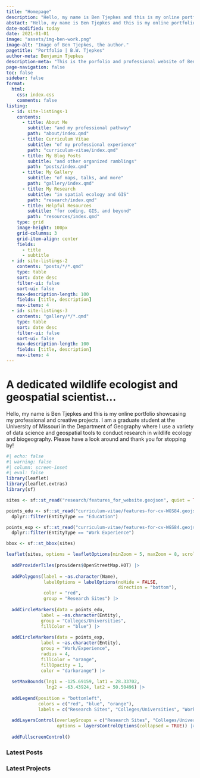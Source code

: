 ---
title: "Homepage"
description: "Hello, my name is Ben Tjepkes and this is my online portfolio showcasing my professional and creative projects. I am currently a graduate student at the University of Missouri in the Department of Geography where I conduct research in wildlife ecology and biogeography."
abstact: "Hello, my name is Ben Tjepkes and this is my online portfolio showcasing my professional and creative projects. I am currently a graduate student at the University of Missouri in the Department of Geography where I use a variety of data science and geospatial tools to conduct research in wildlife ecology and biogeography."
date-modified: today
date: 2021-01-01
image: "assets/img-ben-work.png"
image-alt: "Image of Ben Tjepkes, the author."
pagetitle: "Portfolio | B.W. Tjepkes"
author-meta: Benjamin Tjepkes
description-meta: "This is the porfolio and professional website of Benjamin Tjepkes."
page-navigation: false
toc: false
sidebar: false
format:
  html:
    css: index.css
    comments: false
listing:
  - id: site-listings-1
    contents:
      - title: About Me
        subtitle: "and my professional pathway"
        path: "about/index.qmd"
      - title: Curriculum Vitae
        subtitle: "of my professional experience"
        path: "curriculum-vitae/index.qmd"
      - title: My Blog Posts
        subtitle: "and other organized ramblings"
        path: "posts/index.qmd"        
      - title: My Gallery
        subtitle: "of maps, talks, and more"
        path: "gallery/index.qmd"
      - title: My Research
        subtitle: "in spatial ecology and GIS"
        path: "research/index.qmd"
      - title: Helpful Resources
        subtitle: "for coding, GIS, and beyond"  
        path: "resources/index.qmd"
    type: grid
    image-height: 100px
    grid-columns: 3
    grid-item-align: center
    fields:
      - title
      - subtitle
  - id: site-listings-2
    contents: "posts/*/*.qmd"
    type: table
    sort: date desc
    filter-ui: false
    sort-ui: false
    max-description-length: 100
    fields: [title, description]
    max-items: 4
  - id: site-listings-3
    contents: "gallery/*/*.qmd"
    type: table
    sort: date desc
    filter-ui: false
    sort-ui: false
    max-description-length: 100
    fields: [title, description]
    max-items: 4
---

::: {#intro-section .column-body-outset}

# A dedicated wildlife ecologist and geospatial scientist...

Hello, my name is Ben Tjepkes and this is my online portfolio showcasing my professional and creative projects. I am a graduate student at the University of Missouri in the Department of Geography where I use a variety of data science and geospatial tools to conduct research in wildlife ecology and biogeography. Please have a look around and thank you for stopping by!

:::

::: {#site-listings-1 .column-body-outset}
:::

<!-- # FOCUS AREAS: -->

<!-- ```{=html} -->
<!-- <!DOCTYPE html> -->
<!-- <html lang="en"> -->
<!-- <head> -->
<!--     <meta charset="UTF-8"> -->
<!--     <meta name="viewport" content="width=device-width, initial-scale=1.0"> -->
<!--     <title>Lazy Loading Divs with Slide In</title> -->
<!--     <style> -->
<!--         .my-class { -->
<!--             font-family: Arial, sans-serif; -->
<!--             margin: 0; -->
<!--             padding: 0; -->
<!--             display: flex; -->
<!--             justify-content: center; -->
<!--         } -->
<!--         .container-divs { -->
<!--             display: flex; -->
<!--             flex-wrap: wrap; -->
<!--             overflow: hidden; -->
<!--         } -->
<!--         .lazy-div { -->
<!--             width: 100%; /* Adjusted for responsiveness */ -->
<!--             height: 200px; -->
<!--             margin: 10px 0; -->
<!--             background-color: #f0f0f0; -->
<!--             display: flex; -->
<!--             justify-content: center; -->
<!--             align-items: center; -->
<!--             font-size: 24px; -->
<!--             color: #aaa; -->
<!--             opacity: 0; -->
<!--             transform: translateX(0); -->
<!--             transition: transform 1s ease-out, opacity 1s ease-out; -->
<!--         } -->
<!--         @media(min-width: 600px) { -->
<!--             .lazy-div { -->
<!--                 width: 48%; /* Two columns for larger screens */ -->
<!--                 margin: 10px 1%; -->
<!--             } -->
<!--         } -->
<!--         .lazy-div.loaded { -->
<!--             opacity: 1; -->
<!--         } -->
<!--         .left { -->
<!--             transform: translateX(-100%); -->
<!--         } -->
<!--         .left.loaded { -->
<!--             transform: translateX(0); -->
<!--         } -->
<!--         .right { -->
<!--             transform: translateX(100%); -->
<!--         } -->
<!--         .right.loaded { -->
<!--             transform: translateX(0); -->
<!--         } -->
<!--     </style> -->
<!-- </head> -->
<!-- <body class="my-class"> -->
<!--     <div class="container-divs"> -->
<!--         <div class="lazy-div left">Div 1</div> -->
<!--         <div class="lazy-div right">Div 2</div> -->
<!--         <div class="lazy-div left">Div 3</div> -->
<!--         <div class="lazy-div right">Div 4</div> -->
<!--         <div class="lazy-div left">Div 5</div> -->
<!--         <div class="lazy-div right">Div 6</div> -->
<!--         <div class="lazy-div left">Div 7</div> -->
<!--         <div class="lazy-div right">Div 8</div> -->
<!--         <div class="lazy-div left">Div 9</div> -->
<!--         <div class="lazy-div right">Div 10</div> -->
<!--     </div> -->

<!--     <script> -->
<!--         document.addEventListener('DOMContentLoaded', function() { -->
<!--             const lazyDivs = document.querySelectorAll('.lazy-div'); -->

<!--             const observer = new IntersectionObserver((entries, observer) => { -->
<!--                 entries.forEach(entry => { -->
<!--                     if (entry.isIntersecting) { -->
<!--                         entry.target.classList.add('loaded'); -->
<!--                         observer.unobserve(entry.target); -->
<!--                     } -->
<!--                 }); -->
<!--             }, { -->
<!--                 threshold: 0.5 // Increased threshold for better visibility detection -->
<!--             }); -->

<!--             lazyDivs.forEach(div => { -->
<!--                 observer.observe(div); -->
<!--             }); -->
<!--         }); -->
<!--     </script> -->
<!-- </body> -->
<!-- </html> -->
<!-- ``` -->


::: {.index-map}

```{r}
#| echo: false
#| warning: false
#| column: screen-inset
#| eval: false
library(leaflet)
library(leaflet.extras)
library(sf)

sites <- sf::st_read("research/features_for_website.geojson", quiet = TRUE)

points_edu <- sf::st_read("curriculum-vitae/features-for-cv-WGS84.geojson", quiet = TRUE) |> 
  dplyr::filter(EntityType == "Education")

points_exp <- sf::st_read("curriculum-vitae/features-for-cv-WGS84.geojson", quiet = TRUE) |> 
  dplyr::filter(EntityType == "Work Experience")

bbox <- sf::st_bbox(sites)

leaflet(sites, options = leafletOptions(minZoom = 5, maxZoom = 8, scrollWheelZoom = FALSE)) |> 
  
  addProviderTiles(providers$OpenStreetMap.HOT) |> 
  
  addPolygons(label = ~as.character(Name),
              labelOptions = labelOptions(noHide = FALSE,
                                          direction = "bottom"),
              color = "red",
              group = "Research Sites") |> 
  
  addCircleMarkers(data = points_edu,
             label = ~as.character(Entity),
             group = "Colleges/Universities",
             fillColor = "blue") |> 
  
  addCircleMarkers(data = points_exp,
             label = ~as.character(Entity),
             group = "Work/Experience",
             radius = 4,
             fillColor = "orange",
             fillOpacity = 1,
             color = "darkorange") |> 
  
  setMaxBounds(lng1 = -125.69159, lat1 = 28.33702,
               lng2 = -63.43924, lat2 = 50.50496) |> 
  
  addLegend(position = "bottomleft",
            colors = c("red", "blue", "orange"),
            labels = c("Research Sites", "Colleges/Universities", "Work/Experience")) |>
  
  addLayersControl(overlayGroups = c("Research Sites", "Colleges/Universities", "Work/Experience"),
                   options = layersControlOptions(collapsed = TRUE)) |> 
  
  addFullscreenControl()
```
:::

::: {.index-latest-container .column-body-outset}

::: {.index-latest-column }
### Latest Posts
::: {#site-listings-2  .index-latest-posts }
:::

:::
  
  
::: {.index-latest-column }

### Latest Projects

::: {#site-listings-3  .index-latest-gallery }
:::

:::

:::
